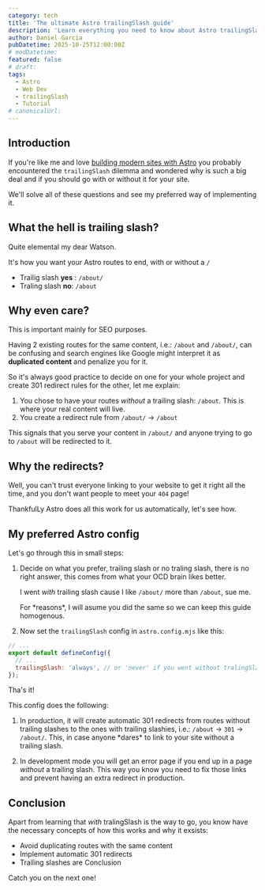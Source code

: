 ```yaml
---
category: tech
title: 'The ultimate Astro trailingSlash guide'
description: 'Learn everything you need to know about Astro trailingSlash config'
author: Daniel Garcia
pubDatetime: 2025-10-25T12:00:00Z
# modDatetime:
featured: false
# draft:
tags:
  - Astro
  - Web Dev
  - trailingSlash
  - Tutorial
# canonicalUrl:
---
```



## Introduction

If you're like me and love [building modern sites with Astro](https://daniel.es/website-design/) you probably encountered the `trailingSlash` dilemma and wondered why is such a big deal and if you should go with or without it for your site.

We'll solve all of these questions and see my preferred way of implementing it.

<WebsiteDesignCTA client:visible />

## What the hell is trailing slash?

Quite elemental my dear Watson.

It's how you want your Astro routes to end, with or without a `/`

- Trailig slash **yes** : `/about/`
- Traling slash **no**: `/about`

## Why even care?

This is important mainly for SEO purposes.

Having 2 existing routes for the same content, i.e.: `/about` and `/about/`, can be confusing and search engines like Google might interpret it as **duplicated content** and penalize you for it.

So it's always good practice to decide on one for your whole project and create 301 redirect rules for the other, let me explain:

1. You chose to have your routes _without_ a trailing slash: `/about`. This is where your real content will live.
2. You create a redirect rule from `/about/` -> `/about`

This signals that you serve your content in `/about/` and anyone trying to go to `/about` will be redirected to it.

## Why the redirects?

Well, you can't trust everyone linking to your website to get it right all the time, and you don't want people to meet your `404` page!

ThankfulLy Astro does all this work for us automatically, let's see how.

## My preferred Astro config

Let's go through this in small steps:

1. Decide on what you prefer, trailing slash or no traling slash, there is no right answer, this comes from what your OCD brain likes better.

   I went _with_ trailing slash cause I like `/about/` more than `/about`, sue me.

   For \*reasons\*, I will asume you did the same so we can keep this guide homogenous.

2. Now set the `trailingSlash` config in `astro.config.mjs` like this:

```js
// ...
export default defineConfig({
  // ...
  trailingSlash: 'always', // or 'never' if you went without tralingSlash
});
```

Tha's it!

This config does the following:

1. In production, it will create automatic 301 redirects from routes without trailing slashes to the ones with trailing slashies, i.e.: `/about` -> `301` -> `/about/`. This, in case anyone \*dares\* to link to your site without a trailing slash.

2. In development mode you will get an error page if you end up in a page _without_ a trailing slash. This way you know you need to fix those links and prevent having an extra redirect in production.

## Conclusion

Apart from learning that _with_ tralingSlash is the way to go, you know have the necessary concepts of how this works and why it exsists:

- Avoid duplicating routes with the same content
- Implement automatic 301 redirects
- Trailing slashes are Conclusion

Catch you on the next one!
